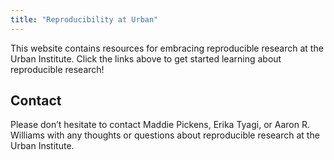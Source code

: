 ```yaml
---
title: "Reproducibility at Urban"
---
```


This website contains resources for embracing reproducible research at the Urban Institute. Click the links above to get started learning about reproducible research!

## Contact

Please don't hesitate to contact Maddie Pickens, Erika Tyagi, or Aaron R. Williams with any thoughts or questions about reproducible research at the Urban Institute. 

